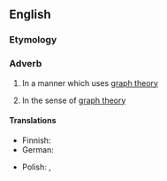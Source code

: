 ==English==

===Etymology===
{{suffix|en|graph-theoretical|ly}}

===Adverb===
{{en-adv|-}}

# {{lb|en|mathematics}} In a manner which uses [[graph theory]]
# {{lb|en|mathematics}} In the sense of [[graph theory]]

====Translations====
{{trans-top|in a manner which uses graph theory}}
* Finnish: {{t|fi|verkkoteoreettisesti}}
* German: {{t|de|graphentheoretisch}}
{{trans-mid}}
* Polish: {{t+|pl|[[używając]] [[teoria grafów|teorii grafów]]}}, {{t+|pl|[[teoria grafów|teorią grafów]]}}
{{trans-bottom}}